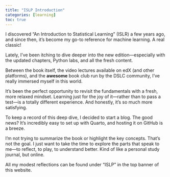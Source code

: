 ```yaml
---
title: "ISLP Introduction"
categories: [learning]
toc: true
---
```



I discovered “An Introduction to Statistical Learning” (ISLR) a few years ago, and since then, it’s become my go-to reference for machine learning. A real classic!

Lately, I’ve been itching to dive deeper into the new edition—especially with the updated chapters, Python labs, and all the fresh content.

Between the book itself, the video lectures available on edX (and other platforms), and the **awesome** book club run by the DSLC community, I’ve really immersed myself in this world.

It’s been the perfect opportunity to revisit the fundamentals with a fresh, more relaxed mindset. Learning just for the joy of it—rather than to pass a test—is a totally different experience. And honestly, it’s so much more satisfying.

To keep a record of this deep dive, I decided to start a blog. The good news? It’s incredibly easy to set up with Quarto, and hosting it on GitHub is a breeze.

I’m not trying to summarize the book or highlight the key concepts. That’s not the goal. I just want to take the time to explore the parts that speak to me—to reflect, to play, to understand better. Kind of like a personal study journal, but online.

All my modest reflections can be found under “ISLP” in the top banner of this website.



